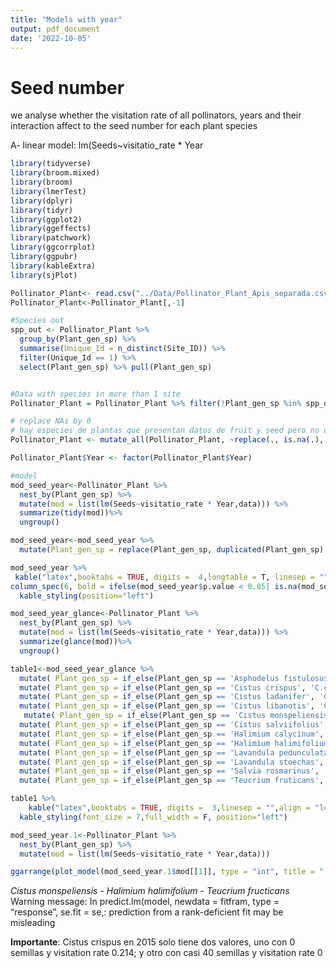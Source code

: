 ```yaml
---
title: "Models with year"
output: pdf_document
date: '2022-10-05'
---
```



# Seed number

we analyse whether the visitation rate of all pollinators, years and their interaction affect to the seed number for each plant species

A- linear model: lm(Seeds~visitatio_rate * Year 
```r

library(tidyverse)
library(broom.mixed)
library(broom)
library(lmerTest)
library(dplyr)
library(tidyr)
library(ggplot2)
library(ggeffects)
library(patchwork)
library(ggcorrplot)
library(ggpubr)
library(kableExtra)
library(sjPlot)

Pollinator_Plant<- read.csv("../Data/Pollinator_Plant_Apis_separada.csv") 
Pollinator_Plant<-Pollinator_Plant[,-1]

#Species out
spp_out <- Pollinator_Plant %>%
  group_by(Plant_gen_sp) %>%
  summarise(Unique_Id = n_distinct(Site_ID)) %>%
  filter(Unique_Id == 1) %>%
  select(Plant_gen_sp) %>% pull(Plant_gen_sp)


#Data with species in more than 1 site
Pollinator_Plant = Pollinator_Plant %>% filter(!Plant_gen_sp %in% spp_out)

# replace NAs by 0
# hay especies de plantas que presentan datos de fruit y seed pero no de polinizador (durante el tiempo observado no se ve ningun polinizador )
Pollinator_Plant <- mutate_all(Pollinator_Plant, ~replace(., is.na(.), 0))

Pollinator_Plant$Year <- factor(Pollinator_Plant$Year)

#model
mod_seed_year<-Pollinator_Plant %>%
  nest_by(Plant_gen_sp) %>%
  mutate(mod = list(lm(Seeds~visitatio_rate * Year,data))) %>%
  summarize(tidy(mod))%>%
  ungroup()

mod_seed_year<-mod_seed_year %>%
  mutate(Plant_gen_sp = replace(Plant_gen_sp, duplicated(Plant_gen_sp), ""))

mod_seed_year %>% 
 kable("latex",booktabs = TRUE, digits =  4,longtable = T, linesep = "") %>% 
column_spec(6, bold = ifelse(mod_seed_year$p.value < 0.05| is.na(mod_seed_year$p.value), T, F) )%>%
  kable_styling(position="left")

```

```r

mod_seed_year_glance<-Pollinator_Plant %>%
  nest_by(Plant_gen_sp) %>%
  mutate(mod = list(lm(Seeds~visitatio_rate * Year,data))) %>%
  summarize(glance(mod))%>%
  ungroup()

table1<-mod_seed_year_glance %>%
  mutate( Plant_gen_sp = if_else(Plant_gen_sp == 'Asphodelus fistulosus','A.fistulosus', Plant_gen_sp))%>%
  mutate( Plant_gen_sp = if_else(Plant_gen_sp == 'Cistus crispus', 'C.crispus', Plant_gen_sp))%>%
  mutate( Plant_gen_sp = if_else(Plant_gen_sp == 'Cistus ladanifer', 'C.ladanifer', Plant_gen_sp))%>%
  mutate( Plant_gen_sp = if_else(Plant_gen_sp == 'Cistus libanotis', 'C.libanotis', Plant_gen_sp))%>%
   mutate( Plant_gen_sp = if_else(Plant_gen_sp == 'Cistus monspeliensis', 'C.monspeliensis', Plant_gen_sp))%>%
  mutate( Plant_gen_sp = if_else(Plant_gen_sp == 'Cistus salviifolius', 'C.salviifolius', Plant_gen_sp))%>%
  mutate( Plant_gen_sp = if_else(Plant_gen_sp == 'Halimium calycinum', 'H. calycinum', Plant_gen_sp))%>%
  mutate( Plant_gen_sp = if_else(Plant_gen_sp == 'Halimium halimifolium', 'H.halimifolium', Plant_gen_sp))%>%
  mutate( Plant_gen_sp = if_else(Plant_gen_sp == 'Lavandula pedunculata', 'L.pedunculata', Plant_gen_sp))%>%
  mutate( Plant_gen_sp = if_else(Plant_gen_sp == 'Lavandula stoechas', 'L.stoechas', Plant_gen_sp))%>%
  mutate( Plant_gen_sp = if_else(Plant_gen_sp == 'Salvia rosmarinus', 'S.rosmarinus', Plant_gen_sp))%>%
  mutate( Plant_gen_sp = if_else(Plant_gen_sp == 'Teucrium fruticans', 'T.fructicans', Plant_gen_sp))

table1 %>% 
    kable("latex",booktabs = TRUE, digits =  3,linesep = "",align = "lcccccccccccc") %>%
  kable_styling(font_size = 7,full_width = F, position="left")

```

\newpage

```r
mod_seed_year.1<-Pollinator_Plant %>%
  nest_by(Plant_gen_sp) %>%
  mutate(mod = list(lm(Seeds~visitatio_rate * Year,data)))

ggarrange(plot_model(mod_seed_year.1$mod[[1]], type = "int", title = " Asphodelus fistulosus"),plot_model(mod_seed_year.1$mod[[2]], type = "int", title = " Cistus crispus"),plot_model(mod_seed_year.1$mod[[3]], type = "int", title = " Cistus ladanifer "),plot_model(mod_seed_year.1$mod[[4]], type = "int",title = "Cistus libanotis"),plot_model(mod_seed_year.1$mod[[5]], type = "int", title = "Cistus monspeliensis"),plot_model(mod_seed_year.1$mod[[6]], type = "int",title = " Cistus salviifolius"),plot_model(mod_seed_year.1$mod[[7]], type = "int",title = " Halimium calycinum"),plot_model(mod_seed_year.1$mod[[8]], type = "int",title = " Halimium halimifolium "),plot_model(mod_seed_year.1$mod[[9]], type = "int",title = " Lavandula pedunculata"),plot_model(mod_seed_year.1$mod[[10]], type = "int",title = " Lavandula stoechas"),plot_model(mod_seed_year.1$mod[[11]], type = "int",title = " Salvia rosmarinus"),plot_model(mod_seed_year.1$mod[[12]], type = "int",title = " Teucrium fruticans"),ncol=3,nrow = 4)

```

*Cistus monspeliensis* - *Halimium halimifolium* - *Teucrium fructicans*
Warning message:
In predict.lm(model, newdata = fitfram, type = "response", se.fit = se,: prediction from a rank-deficient fit may be misleading


**Importante**: Cistus crispus en 2015 solo tiene dos valores, uno con 0 semillas y visitation rate 0.214; y otro con casi 40 semillas y visitation rate 0